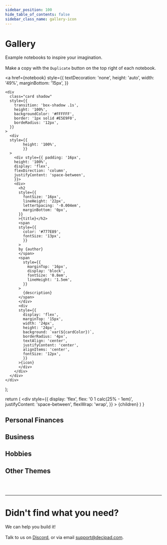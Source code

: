 ```yaml
---
sidebar_position: 100
hide_table_of_contents: false
sidebar_class_name: gallery-icon
---
```


# Gallery

Example notebooks to inspire your imagination. <br></br>
Make a copy with the `Duplicate` button on the top right of each notebook.

  <a
    href={notebook}
    style={{
      textDecoration: 'none',
      height: 'auto',
      width: '49%',
      marginBottom: '15px',
    }}
  >
    <div
      class="card shadow"
      style={{
        transition: 'box-shadow .1s',
        height: '100%',
        backgroundColor: '#FFFFFF',
        border: '1px solid #E5E9F0',
        bordeRadius: '12px',
      }}
    >
      <div
      style={{
            height: '100%',
            }}
      >
        <div style={{ padding: '16px',
        height: '100%',
        display: 'flex',
        flexDirection: 'column',
        justifyContent: 'space-between',
        }}>
        <div>
          <h2
          style={{
            fontSize: '16px',
            lineHeight: '22px',
            letterSpacing: '-0.004em',
            marginBottom: '0px',
          }}
          >{title}</h2>
          <span
          style={{
            color: '#777E89',
            fontSize: '13px',
            }}
          >
          by {author}
          </span>
          <span
            style={{
              marginTop: '16px',
              display: 'block',
              fontSize: '0.8em',
              lineHeight: '1.5em',
            }}
          >
            {description}
          </span>
          </div>
          <div
          style={{
            display: 'flex',
            marginTop: '15px',
            width: '24px',
            height: '24px',
            background: `var(${cardColor})`,
            borderRadius: '4px',
            textAlign: 'center',
            justifyContent: 'center',
            alignItems: 'center',
            fontSize: '12px',
            }}
          >{icon}
          </div>
        </div>
      </div>
    </div>
  </a>
);

  return (
    <div
      style={{
        display: 'flex',
        flex: '0 1 calc(25% - 1em)',
        justifyContent: 'space-between',
        flexWrap: 'wrap',
      }}
    >
      {children}
    </div>
  )
}


## Personal Finances

<GridContainer>
  <Card
    author="Simão Dias"
    cardColor="--card-green"
    icon="🔥"
    title="When can I retire?"
    img="https://user-images.githubusercontent.com/12210180/162471244-15b6b5ba-5ed3-45ee-a6e0-475d1b018053.png"
    notebook="https://alpha.decipad.com/n/-Decode-F-I-R-E-%3AD8PUgXa8VQxoCIWi7Tq4A?secret=JTq7qfP3q_qbNGsYAm_Uu"
    description="Use the F.I.R.E model (Financial Independence, Retire Early) to understand how you can become work optional"
  />
  <Card
    author="Simão Dias"
    cardColor="--card-yellow"
    icon="💰"
    title="Can I afford all these subcriptions?"
    img="https://user-images.githubusercontent.com/12210180/162471244-15b6b5ba-5ed3-45ee-a6e0-475d1b018053.png"
    notebook="https://alpha.decipad.com/n/-Subscription-Tracker%3Awy0DuDrADXjoUOsW59iTc?secret=DpImmwlNWuLdw4XYUhldd"
    description="Everything is using a subscription model nowadays. Use this model to understand your expenses"
  />
  <Card
    author="Nuno Job"
    cardColor="--card-blue"
    icon="🚙"
    title="Should I buy an electric car?"
    img="https://user-images.githubusercontent.com/12210180/162471244-15b6b5ba-5ed3-45ee-a6e0-475d1b018053.png"
    notebook="https://alpha.decipad.com/n/-Should-I-buy-an-electric-car-%3AX94KlVvqJDUvIqt-9mv93"
    description="Want to make the switch to electric? Use this model to understand how to calculate your savings potential"
  />
  <Card
    author="Kelly McEttrick"
    cardColor="--card-green"
    icon="📈"
    title="$AAPL, interest rates and the stock market"
    img="https://user-images.githubusercontent.com/12210180/162471244-15b6b5ba-5ed3-45ee-a6e0-475d1b018053.png"
    notebook="https://alpha.decipad.com/n/Rising-interest-rates-and-AAPL-share-price%3AGwKX8lzGM5tDFJ3aV6eTJ"
    description="You’ve probably been hearing a lot about interest rates lately. Check out this model that shows why they have been making the markets go wild"
  />
  <Card
    author="Simão Dias"
    cardColor="--card-green"
    icon="💸"
    title="Should you negotiate your salary?"
    img="https://user-images.githubusercontent.com/12210180/162471244-15b6b5ba-5ed3-45ee-a6e0-475d1b018053.png"
    notebook="https://alpha.decipad.com/n/How-much-are-you-losing-during-your-lifetime-if-you-don-t-negotiate-your-salary-%3Ah65Y4c99Swzn9smvVNyMC"
    description="Your salary is much like investing: where you start impacts your total return. Explore the numbers on this notebook to see how much you would be losing"
  />
  <Card
    author="Simão Dias"
    cardColor="--card-white"
    icon="🏦"
    title="Interest Rates? How much are they costing me?"
    img="https://user-images.githubusercontent.com/12210180/162471244-15b6b5ba-5ed3-45ee-a6e0-475d1b018053.png"
    notebook="https://alpha.decipad.com/n/Interest-Rates-How-much-are-they-costing-me-%3AKQ6BCwfuv1ijdQcSmiki7"
    description="It's important to understand how much of your monthly payment is going to the principal (ie. to repay your owed money) and how much is going to fees and interest"
  />
</GridContainer>

## Business

<GridContainer>
  <Card
    author="Simão Dias"
    cardColor="--card-green"
    icon="🕯"
    title="Start a candle business"
    img="https://user-images.githubusercontent.com/12210180/162471244-15b6b5ba-5ed3-45ee-a6e0-475d1b018053.png"
    notebook="https://alpha.decipad.com/n/-Starting-a-Candle-Business%3AJTYAmhcwfINZobogKoEbU"
    description="Finance is a key component of starting a business. Yet, many entrepreneurs struggle to understand how to create a basic business model"
  />
  <Card
    author="João Pena"
    cardColor="--card-blue"
    icon="📈"
    title="How much should I price this project?"
    img="https://user-images.githubusercontent.com/12210180/162471244-15b6b5ba-5ed3-45ee-a6e0-475d1b018053.png"
    notebook="https://alpha.decipad.com/n/-Consulting-Projects-Fee-Estimation%3A8Kx9X0612rXUElUSVFl0S?secret=qdQBEsgCdMvnh-D6_JGxp"
    description="Landed a new project? Use this model to understand how to calculate staff allocation, project expenses, and target rates"
  />
  <Card
    author="Nuno Job"
    cardColor="--card-purple"
    icon="💵"
    title="What is fair international employee compensation?"
    img="https://user-images.githubusercontent.com/12210180/162471244-15b6b5ba-5ed3-45ee-a6e0-475d1b018053.png"
    notebook="https://alpha.decipad.com/n/Emily-in-Paris%3AmCTaRvBPOskMxCEKeKKxt?secret=Zhm1ToqvarE6ZzXHJU2Cn"
    description="Use this model to understand how salary changes between London and Paris"
  />
  <Card
    author="Nuno Job"
    cardColor="--card-green"
    icon="🤔"
    title="How much money do I need to start my business?"
    img="https://user-images.githubusercontent.com/12210180/162471244-15b6b5ba-5ed3-45ee-a6e0-475d1b018053.png"
    notebook="https://alpha.decipad.com/n/Simple-Cashflow%3Ak1Zw0l2QmvbU5DIJ_XWxu?secret=vgzyDwDdJhTNN1SccetIe"
    description="Use this notebook to understand your cashflow and project the initial investment you need"
  ></Card>
    <Card
      author="Kelly McEttrick"
    cardColor="--card-yellow"
    icon="🧾"
    title="Invoice Template"
    img="https://user-images.githubusercontent.com/12210180/162471244-15b6b5ba-5ed3-45ee-a6e0-475d1b018053.png"
    notebook="https://alpha.decipad.com/n/Invoice-for-Professional-Services%3AbvG3oSIDSMoZxx5oFHQ4r"
    description="This notebook showcases how you can create an invoice on Decipad"
  ></Card>
</GridContainer>

## Hobbies

<GridContainer>
  <Card
    author="Giulia Camargo"
    cardColor="--card-blue"
    icon="⛷"
    title="What size should my skis be?"
    img="https://user-images.githubusercontent.com/12210180/174139877-d558a1ac-b995-4848-a7a7-f42cd53e3401.png"
    notebook="https://alpha.decipad.com/n/-What-size-skis-do-I-need-%3AHAxnPfO0e4H9MHoig3zFG?secret=VDoYnnowEi8imsPqvUyWT"
    description="Going to the mountains? Use this model to learn how to calculate your perfect ski size"
  />
</GridContainer>


## Other Themes

<GridContainer>
  <Card
    author="Nuno Job"
    cardColor="--card-green"
    icon="🤒"
    title="What is the right medicine dosage for a child?"
    img="https://user-images.githubusercontent.com/12210180/162471244-15b6b5ba-5ed3-45ee-a6e0-475d1b018053.png"
    notebook="https://alpha.decipad.com/n/VlKVyJVuK1rKveg7YLzpK?secret=JkHVzPOQKxmsSga-BObkK"
    description="How does the NHS calculate the right paracetamol dosage for a child under 6? Use this model to find out"
  />
  <Card
    author="João Pena"
    cardColor="--card-yellow"
    icon="🪨"
    title="How does gravity work?"
    img="https://user-images.githubusercontent.com/12210180/162471244-15b6b5ba-5ed3-45ee-a6e0-475d1b018053.png"
    notebook="https://alpha.decipad.com/n/Q5sDRcpQ4lYSg84Hrs3gf?secret=Bf2nWPe5ZAuDJL9MEWP1L"
    description="How much force do you exert on earth? Use this model to learn some physics fundamentals!"
  />
  <Card
    author="Nuno Job"
    cardColor="--card-white"
    icon="☕"
    title="How to make the perfect cup of coffee?"
    img="https://user-images.githubusercontent.com/12210180/162471244-15b6b5ba-5ed3-45ee-a6e0-475d1b018053.png"
    notebook="https://alpha.decipad.com/n/The-Perfect-Coffee-Drip-Brew-%3Aqi0EWqpCXpIq5b95aP1uj"
    description="Brewing coffee is a science. This Notebook will help you understand the math behind it and help you with some instructions to make drip coffee"
  />
</GridContainer>

<br></br>

---
# Didn't find what you need?

We can help you build it! <br></br>
Talk to us on [Discord](https://discord.com/invite/HwDMqwbGmc), or via email [support@decipad.com](mailto:support@decipad.com).
